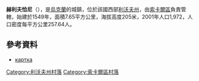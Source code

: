 {{coord|50|18|29|N|23|55|32|E|scale:100000|display=title}}

'''赫利夫恰尼'''（{{lang-uk|Хлівчани}}），是[[烏克蘭|烏克蘭]]的城鎮，位於該國西部[[利沃夫州|利沃夫州]]，由[[索卡爾區|索卡爾區]]負責管轄，始建於1549年，面積7.65平方公里，海拔高度205米，2001年人口1,972，人口密度每平方公里257.64人。

==參考資料==
*[http://gska2.rada.gov.ua/pls/z7502/A005?rdat1=16.04.2009&rf7571=21108 картка]{{dead link|date=2018年4月 |bot=InternetArchiveBot |fix-attempted=yes }}

[[Category:利沃夫州村落|Category:利沃夫州村落]]
[[Category:索卡爾區村落|Category:索卡爾區村落]]


{{Lviv-geo-stub}}